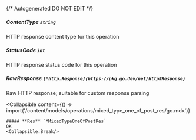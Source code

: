 {/* Autogenerated DO NOT EDIT  */}

##### **ContentType** `string`
HTTP response content type for this operation

##### **StatusCode** `int`
HTTP response status code for this operation

##### **RawResponse** `[*http.Response](https://pkg.go.dev/net/http#Response)`
Raw HTTP response; suitable for custom response parsing

<Collapsible
    content={() => import('/content/models/operations/mixed_type_one_of_post_res/go.mdx')}
>
    ##### **Res** `*MixedTypeOneOfPostRes`
    OK
    <Collapsible.Break/>
</Collapsible>

